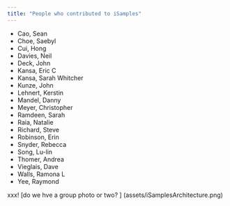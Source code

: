 ```yaml
---
title: "People who contributed to iSamples"
---
```


* Cao, Sean
* Choe, Saebyl
* Cui, Hong
* Davies, Neil
* Deck, John
* Kansa, Eric C
* Kansa, Sarah Whitcher
* Kunze, John
* Lehnert, Kerstin
* Mandel, Danny
* Meyer, Christopher
* Ramdeen, Sarah
* Raia, Natalie
* Richard, Steve
* Robinson, Erin
* Snyder, Rebecca
* Song, Lu-lin
* Thomer, Andrea
* Vieglais, Dave
* Walls, Ramona L
* Yee, Raymond

xxx! [do we hve a group photo or two? ] (assets/iSamplesArchitecture.png)

